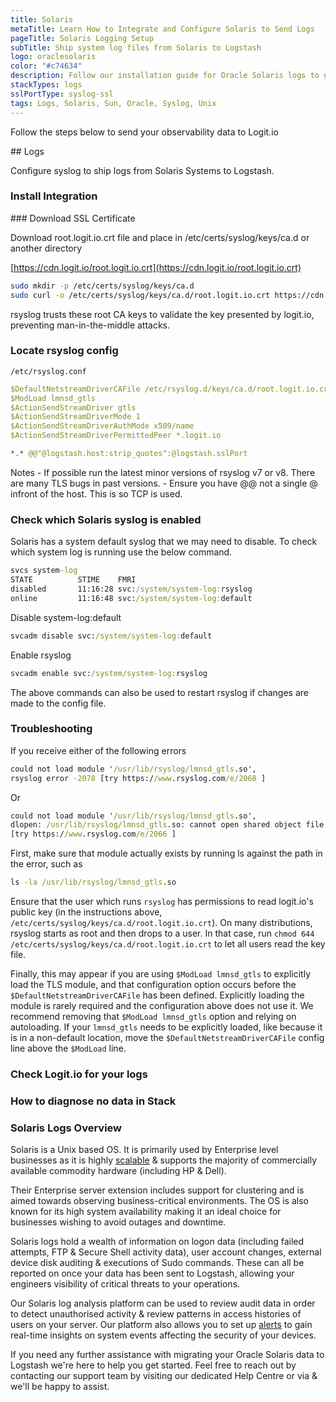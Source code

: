 ```yaml
---
title: Solaris
metaTitle: Learn How to Integrate and Configure Solaris to Send Logs
pageTitle: Solaris Logging Setup
subTitle: Ship system log files from Solaris to Logstash
logo: oraclesolaris
color: "#c74634"
description: Follow our installation guide for Oracle Solaris logs to get started centralising your data using the Elastic Stack.
stackTypes: logs
sslPortType: syslog-ssl
tags: Logs, Solaris, Sun, Oracle, Syslog, Unix
---
```


Follow the steps below to send your observability data to Logit.io

<Steps>
  ## Logs

  Configure syslog to ship logs from Solaris Systems to Logstash.
  
  ### Install Integration
  <InstallIntegration/>  
  ### Download SSL Certificate

  Download root.logit.io.crt file and place in /etc/certs/syslog/keys/ca.d or another directory

  [https://cdn.logit.io/root.logit.io.crt](https://cdn.logit.io/root.logit.io.crt)

  ```bash copy
  sudo mkdir -p /etc/certs/syslog/keys/ca.d
  sudo curl -o /etc/certs/syslog/keys/ca.d/root.logit.io.crt https://cdn.logit.io/root.logit.io.crt
  ```

  rsyslog trusts these root CA keys to validate the key presented by logit.io, preventing man-in-the-middle attacks.

  ### Locate rsyslog config

  `/etc/rsyslog.conf`

  ```yaml copy /"@logstash.host:strip_quotes"/ /@logstash.sslPort/
  $DefaultNetstreamDriverCAFile /etc/rsyslog.d/keys/ca.d/root.logit.io.crt
  $ModLoad lmnsd_gtls
  $ActionSendStreamDriver gtls
  $ActionSendStreamDriverMode 1
  $ActionSendStreamDriverAuthMode x509/name
  $ActionSendStreamDriverPermittedPeer *.logit.io

  *.* @@"@logstash.host:strip_quotes":@logstash.sslPort
  ```

  Notes
    - If possible run the latest minor versions of rsyslog v7 or v8. There are many TLS bugs in past versions.
    - Ensure you have @@ not a single @ infront of the host. This is so TCP is used.

  ### Check which Solaris syslog is enabled

  Solaris has a system default syslog that we may need to disable. To check which system log is running use the below command.

  ```cmd copy
  svcs system-log
  STATE          STIME    FMRI
  disabled       11:16:28 svc:/system/system-log:rsyslog
  online         11:16:48 svc:/system/system-log:default
  ```

  Disable system-log:default

  ```cmd copy
  svcadm disable svc:/system/system-log:default
  ```
  Enable rsyslog

  ```cmd copy
  svcadm enable svc:/system/system-log:rsyslog
  ```
  The above commands can also be used to restart rsyslog if changes are made to the config file.

  ### Troubleshooting

  If you receive either of the following errors
          
  ```cmd copy
  could not load module '/usr/lib/rsyslog/lmnsd_gtls.so',
  rsyslog error -2078 [try https://www.rsyslog.com/e/2068 ]
  ```

  Or

  ```cmd copy
  could not load module '/usr/lib/rsyslog/lmnsd_gtls.so', 
  dlopen: /usr/lib/rsyslog/lmnsd_gtls.so: cannot open shared object file: No such file or directory
  [try https://www.rsyslog.com/e/2066 ]
  ```

  First, make sure that module actually exists by running ls against the path in the error, such as

  ```cmd copy
  ls -la /usr/lib/rsyslog/lmnsd_gtls.so
  ```

  Ensure that the user which runs ```rsyslog``` has permissions to read logit.io's public key (in the instructions above, ```/etc/certs/syslog/keys/ca.d/root.logit.io.crt```). 
  On many distributions, rsyslog starts as root and then drops to a user. In that case, run ```chmod 644 /etc/certs/syslog/keys/ca.d/root.logit.io.crt``` to let all users 
  read the key file.

  Finally, this may appear if you are using ```$ModLoad lmnsd_gtls``` to explicitly load the TLS module, and that configuration option occurs before the 
  ```$DefaultNetstreamDriverCAFile``` has been defined. Explicitly loading the module is rarely required and the configuration above does not use it. 
  We recommend removing that ```$ModLoad lmnsd_gtls``` option and relying on autoloading. If your ```lmnsd_gtls``` needs to be explicitly loaded, like because it is in a 
  non-default location, move the ```$DefaultNetstreamDriverCAFile``` config line above the ```$ModLoad``` line.

  ### Check Logit.io for your logs

  <LaunchStack utmMedium="logs" utmCampaign="solaris" source="solaris" />

  ### How to diagnose no data in Stack

  <DiagnoseNoData />

</Steps>

### Solaris Logs Overview

Solaris is a Unix based OS. It is primarily used by Enterprise level businesses as it is highly 
[scalable](https://logit.io/platform/features/hosted-elk/elk-autoscaling) & supports the majority of commercially available commodity hardware 
(including HP & Dell).

Their Enterprise server extension includes support for clustering and is aimed towards observing business-critical environments. The OS is also 
known for its high system availability making it an ideal choice for businesses wishing to avoid outages and downtime.

Solaris logs hold a wealth of information on logon data (including failed attempts, FTP & Secure Shell activity data), user account changes, 
external device disk auditing & executions of Sudo commands. These can all be reported on once your data has been sent to Logstash, allowing 
your engineers visibility of critical threats to your operations.

Our Solaris log analysis platform can be used to review audit data in order to detect unauthorised activity & review patterns in access histories 
of users on your server. Our platform also allows you to set up [alerts](https://logit.io/platform/features/hosted-elk/elk-alerting) to gain 
real-time insights on system events affecting the security of your devices.

If you need any further assistance with migrating your Oracle Solaris data to Logstash we're here to help you get started. Feel free to reach out by 
contacting our support team by visiting our dedicated Help Centre or via <IntercomButton text="live chat" /> & we'll be happy to assist.

